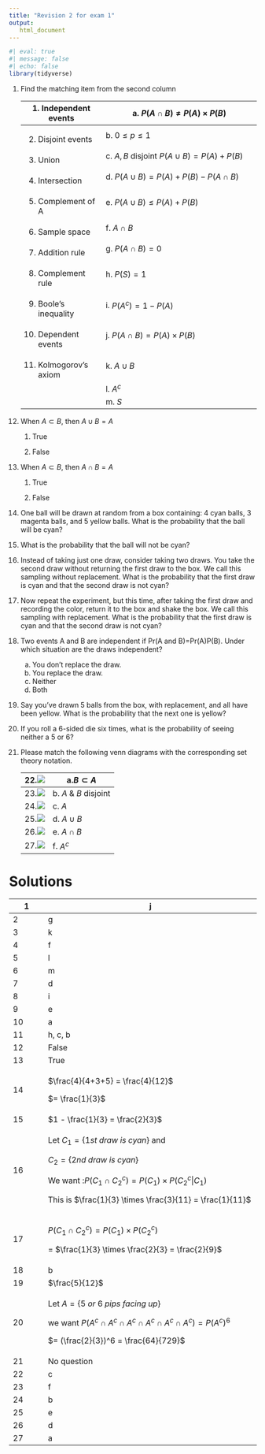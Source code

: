 ```yaml
---
title: "Revision 2 for exam 1"
output: 
   html_document
---
```


```r
#| eval: true
#| message: false
#| echo: false
library(tidyverse)
```

1.  Find the matching item from the second column

    +------------------------+-----------------------------------------------+
    | 1\. Independent events | a\. $P(A \cap B) \neq P(A) \times P(B)$       |
    +========================+===============================================+
    | 2.  Disjoint events    | b\. $0\leq p \leq 1$                          |
    +------------------------+-----------------------------------------------+
    | 3.  Union              | c\. $A, B$ disjoint $P(A\cup B) = P(A) +P(B)$ |
    +------------------------+-----------------------------------------------+
    | 4.  Intersection       | d\. $P(A \cup B) = P(A) + P(B) - P(A \cap B)$ |
    +------------------------+-----------------------------------------------+
    | 5.  Complement of A    | e\. $P(A \cup B) \leq P(A) + P(B)$            |
    +------------------------+-----------------------------------------------+
    | 6.  Sample space       | f\. $A \cap B$                                |
    +------------------------+-----------------------------------------------+
    | 7.  Addition rule      | g\. $P(A \cap B) = 0$                         |
    +------------------------+-----------------------------------------------+
    | 8.  Complement rule    | h\. $P(S) = 1$                                |
    +------------------------+-----------------------------------------------+
    | 9.  Boole's inequality | i\. $P(A^c) = 1 - P(A)$                       |
    +------------------------+-----------------------------------------------+
    | 10. Dependent events   | j\. $P(A \cap B) = P(A) \times P(B)$          |
    +------------------------+-----------------------------------------------+
    | 11. Kolmogorov's axiom | k\. $A \cup B$                                |
    +------------------------+-----------------------------------------------+
    |                        | l\. $A^c$                                     |
    +------------------------+-----------------------------------------------+
    |                        | m\. $S$                                       |
    +------------------------+-----------------------------------------------+

<!-- -->

12. When $A \subset B$, then $A \cup B = A$

    1.  True

    2.  False

13. When $A \subset B$, then $A \cap B = A$

    1.  True

    2.  False

14. One ball will be drawn at random from a box containing: 4 cyan balls, 3 magenta balls, and 5 yellow balls. What is the probability that the ball will be cyan?

15. What is the probability that the ball will not be cyan?

16. Instead of taking just one draw, consider taking two draws. You take the second draw without returning the first draw to the box. We call this sampling without replacement. What is the probability that the first draw is cyan and that the second draw is not cyan?

17. Now repeat the experiment, but this time, after taking the first draw and recording the color, return it to the box and shake the box. We call this sampling with replacement. What is the probability that the first draw is cyan and that the second draw is not cyan?

18. Two events A and B are independent if Pr(A and B)=Pr(A)P(B). Under which situation are the draws independent?

    a.  You don't replace the draw.
    b.  You replace the draw.
    c.  Neither
    d.  Both

19. Say you've drawn 5 balls from the box, with replacement, and all have been yellow. What is the probability that the next one is yellow?

20. If you roll a 6-sided die six times, what is the probability of seeing neither a 5 or 6?

21. Please match the following venn diagrams with the corresponding set theory notation.

    | 22.![](ae-7-images/A.png)           | a.$B \subset A$        |
    |-------------------------------------|------------------------|
    | 23.![](ae-7-images/A-comp.png)      | b\. $A$ & $B$ disjoint |
    | 24.![](ae-7-images/AdisjointB.png)  | c\. $A$                |
    | 25.![](ae-7-images/AintersectB.png) | d\. $A \cup B$         |
    | 26.![](ae-7-images/AunionB.png)     | e\. $A \cap B$         |
    | 27.![](ae-7-images/BsubsetA.png)    | f\. $A^c$              |

# Solutions

+------------+--------------------------------------------------------------------------+
| 1          | j                                                                        |
+============+==========================================================================+
| 2          | g                                                                        |
+------------+--------------------------------------------------------------------------+
| 3          | k                                                                        |
+------------+--------------------------------------------------------------------------+
| 4          | f                                                                        |
+------------+--------------------------------------------------------------------------+
| 5          | l                                                                        |
+------------+--------------------------------------------------------------------------+
| 6          | m                                                                        |
+------------+--------------------------------------------------------------------------+
| 7          | d                                                                        |
+------------+--------------------------------------------------------------------------+
| 8          | i                                                                        |
+------------+--------------------------------------------------------------------------+
| 9          | e                                                                        |
+------------+--------------------------------------------------------------------------+
| 10         | a                                                                        |
+------------+--------------------------------------------------------------------------+
| 11         | h, c, b                                                                  |
+------------+--------------------------------------------------------------------------+
| 12         | False                                                                    |
+------------+--------------------------------------------------------------------------+
| 13         | True                                                                     |
+------------+--------------------------------------------------------------------------+
| 14         | $\frac{4}{4+3+5} = \frac{4}{12}$                                         |
|            |                                                                          |
|            | $= \frac{1}{3}$                                                          |
+------------+--------------------------------------------------------------------------+
| 15         | $1 - \frac{1}{3} = \frac{2}{3}$                                          |
+------------+--------------------------------------------------------------------------+
| 16         | Let $C_1 = \{1st\:draw \: is \:cyan\}$ and                               |
|            |                                                                          |
|            | $C_2 = \{2nd\: draw\: is\: cyan\}$                                       |
|            |                                                                          |
|            | We want :$P(C_1 \cap C_2^c) = P(C_1) \times P(C_2^c \vert C_1)$          |
|            |                                                                          |
|            | This is $\frac{1}{3} \times \frac{3}{11} = \frac{1}{11}$                 |
+------------+--------------------------------------------------------------------------+
| 17         | $P(C_1 \cap C_2^c) = P(C_1) \times P(C_2^c)$                             |
|            |                                                                          |
|            | = $\frac{1}{3} \times \frac{2}{3} = \frac{2}{9}$                         |
+------------+--------------------------------------------------------------------------+
| 18         | b                                                                        |
+------------+--------------------------------------------------------------------------+
| 19         | $\frac{5}{12}$                                                           |
+------------+--------------------------------------------------------------------------+
| 20         | Let $A = \{5 \: or \: 6 \: pips\: facing\: up\}$                         |
|            |                                                                          |
|            | we want $P(A^c \cap A^c \cap A^c \cap A^c \cap A^c \cap A^c) = P(A^c)^6$ |
|            |                                                                          |
|            | $= (\frac{2}{3})^6 = \frac{64}{729}$                                     |
+------------+--------------------------------------------------------------------------+
| 21         | No question                                                              |
+------------+--------------------------------------------------------------------------+
| 22         | c                                                                        |
+------------+--------------------------------------------------------------------------+
| 23         | f                                                                        |
+------------+--------------------------------------------------------------------------+
| 24         | b                                                                        |
+------------+--------------------------------------------------------------------------+
| 25         | e                                                                        |
+------------+--------------------------------------------------------------------------+
| 26         | d                                                                        |
+------------+--------------------------------------------------------------------------+
| 27         | a                                                                        |
+------------+--------------------------------------------------------------------------+

